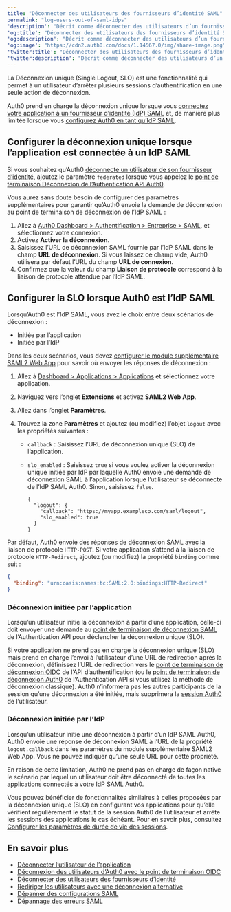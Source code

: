 ```yaml
---
title: "Déconnecter des utilisateurs des fournisseurs d’identité SAML"
permalink: "log-users-out-of-saml-idps"
'description': "Décrit comme déconnecter des utilisateurs d’un fournisseur d’identité SAML externe."
'og:title': "Déconnecter des utilisateurs des fournisseurs d’identité SAML"
'og:description': "Décrit comme déconnecter des utilisateurs d’un fournisseur d’identité SAML externe."
'og:image': "https://cdn2.auth0.com/docs/1.14567.0/img/share-image.png"
'twitter:title': "Déconnecter des utilisateurs des fournisseurs d’identité SAML"
'twitter:description': "Décrit comme déconnecter des utilisateurs d’un fournisseur d’identité SAML externe."
---
```


La Déconnexion unique (Single Logout, SLO) est une fonctionnalité qui permet à un utilisateur d’arrêter plusieurs sessions d’authentification en une seule action de déconnexion.

Auth0 prend en charge la déconnexion unique lorsque vous [connectez votre application à un fournisseur d’identité (IdP) SAML](/docs/docs/fr-ca/authenticate/identity-providers/enterprise-identity-providers/saml)  et, de manière plus limitée lorsque vous [configurez Auth0 en tant qu’IdP SAML](/docs/docs/fr-ca/authenticate/single-sign-on/outbound-single-sign-on/configure-auth0-saml-identity-provider).

## Configurer la déconnexion unique lorsque l’application est connectée à un IdP SAML

Si vous souhaitez qu’Auth0 [déconnecte un utilisateur de son fournisseur d’identité](/docs/docs/fr-ca/authenticate/login/logout/log-users-out-of-idps), ajoutez le paramètre `federated` lorsque vous appelez le [point de terminaison Déconnexion de l’Authentication API Auth0](https://auth0.com/docs/api/authentication#logout).

Vous aurez sans doute besoin de configurer des paramètres supplémentaires pour garantir qu’Auth0 envoie la demande de déconnexion au point de terminaison de déconnexion de l’<Tooltip href="/docs/docs/fr-ca/glossary?term=idp" tip="Fournisseur d’identité (IdP)
Service de stockage et de gestion des identités numériques." cta="Voir le glossaire">IdP</Tooltip> <Tooltip href="/docs/docs/fr-ca/glossary?term=security-assertion-markup-language" tip="Security Assertion Markup Language (SAML)
Protocole normalisé permettant à deux parties d’échanger des informations d’authentification sans mot de passe." cta="Voir le glossaire">SAML</Tooltip> :

1. Allez à [Auth0 Dashboard > Authentification > Entreprise > SAML](https://manage.auth0.com/#/connections/enterprise/samlp), et sélectionnez votre connexion.
2. Activez **Activer la déconnexion**.
3. Saisissez l’URL de déconnexion SAML fournie par l’IdP SAML dans le champ **URL de déconnexion**. Si vous laissez ce champ vide, Auth0 utilisera par défaut l’URL du champ **URL de connexion**.
4. Confirmez que la valeur du champ **Liaison de protocole** correspond à la liaison de protocole attendue par l’IdP SAML.

## Configurer la SLO lorsque Auth0 est l’IdP SAML

Lorsqu’Auth0 est l’IdP SAML, vous avez le choix entre deux scénarios de déconnexion :

* Initiée par l’application
* Initiée par l’IdP

Dans les deux scénarios, vous devez [configurer le module supplémentaire SAML2 Web App](/docs/docs/fr-ca/authenticate/protocols/saml/saml-sso-integrations/enable-saml2-web-app-addon) pour savoir où envoyer les réponses de déconnexion :

1. Allez à [Dashboard > Applications > Applications](https://manage.auth0.com/#/applications) et sélectionnez votre application.
2. Naviguez vers l’onglet **Extensions** et activez **SAML2 Web App**.
3. Allez dans l’onglet **Paramètres**.
4. Trouvez la zone **Paramètres** et ajoutez (ou modifiez) l’objet `logout` avec les propriétés suivantes :

   * `callback` : Saisissez l’URL de déconnexion unique (SLO) de l’application.
   * `slo_enabled` : Saisissez `true` si vous voulez activer la déconnexion unique initiée par IdP par laquelle Auth0 envoie une demande de déconnexion SAML à l’application lorsque l’utilisateur se déconnecte de l’IdP SAML Auth0. Sinon, saisissez `false`.

     ```
     {
       "logout": {
         "callback": "https://myapp.exampleco.com/saml/logout",
         "slo_enabled": true
       }
     }
     ```

     

     

Par défaut, Auth0 envoie des réponses de déconnexion SAML avec la liaison de protocole `HTTP-POST`. Si votre application s’attend à la liaison de protocole `HTTP-Redirect`, ajoutez (ou modifiez) la propriété `binding` comme suit :

```json lines
{
  "binding": "urn:oasis:names:tc:SAML:2.0:bindings:HTTP-Redirect"
}
```

### Déconnexion initiée par l’application

Lorsqu’un utilisateur initie la déconnexion à partir d’une application, celle-ci doit envoyer une demande au [point de terminaison de déconnexion SAML](https://auth0.com/docs/api/authentication#saml-logout) de l’Authentication API pour déclencher la déconnexion unique (SLO).

Si votre application ne prend pas en charge la déconnexion unique (SLO) mais prend en charge l’envoi à l’utilisateur d’une URL de redirection après la déconnexion, définissez l’URL de redirection vers le [point de terminaison de déconnexion OIDC](https://auth0.com/docs/api/authentication#oidc-logout) de l’API d’authentification (ou le [point de terminaison de déconnexion Auth0](https://auth0.com/docs/api/authentication#auth0-logout) de l’Authentication API si vous utilisez la méthode de déconnexion classique). Auth0 n’informera pas les autres participants de la session qu’une déconnexion a été initiée, mais supprimera la [session Auth0](/docs/docs/fr-ca/manage-users/sessions/session-layers) de l’utilisateur.

### Déconnexion initiée par l’IdP

Lorsqu’un utilisateur initie une déconnexion à partir d’un IdP SAML Auth0, Auth0 envoie une réponse de déconnexion SAML à l’URL de la propriété `logout.callback` dans les paramètres du module supplémentaire SAML2 Web App. Vous ne pouvez indiquer qu’une seule URL pour cette propriété.

En raison de cette limitation, Auth0 ne prend pas en charge de façon native le scénario par lequel un utilisateur doit être déconnecté de toutes les applications connectés à votre IdP SAML Auth0.

Vous pouvez bénéficier de fonctionnalités similaires à celles proposées par la déconnexion unique (SLO) en configurant vos applications pour qu’elle vérifient régulièrement le statut de la session Auth0 de l’utilisateur et arrête les sessions des applications le cas échéant. Pour en savoir plus, consultez [Configurer les paramètres de durée de vie des sessions](/docs/docs/fr-ca/manage-users/sessions/session-lifetime-limits).

## En savoir plus

* [Déconnecter l’utilisateur de l’application](/docs/docs/fr-ca/authenticate/login/logout/log-users-out-of-applications)
* [Déconnexion des utilisateurs d’Auth0 avec le point de terminaison OIDC](/docs/docs/fr-ca/authenticate/login/logout/log-users-out-of-auth0)
* [Déconnecter des utilisateurs des fournisseurs d’identité](/docs/docs/fr-ca/authenticate/login/logout/log-users-out-of-idps)
* [Rediriger les utilisateurs avec une déconnexion alternative](/docs/docs/fr-ca/authenticate/login/logout/redirect-users-after-logout)
* [Dépanner des configurations SAML](/docs/docs/fr-ca/troubleshoot/authentication-issues/troubleshoot-saml-configurations)
* [Dépannage des erreurs SAML](/docs/docs/fr-ca/troubleshoot/authentication-issues/saml-errors)